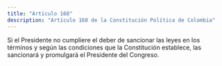 ```yaml
---
title: "Artículo 168"
description: "Artículo 168 de la Constitución Política de Colombia"
---
```


Si el Presidente no cumpliere el deber de sancionar las leyes en los términos y según las condiciones que la Constitución establece, las sancionará y promulgará el Presidente del Congreso.
